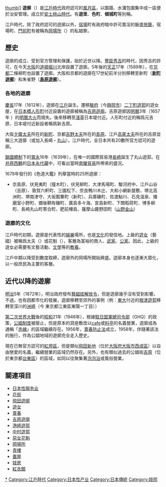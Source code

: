 {{unreferenced|time=2015-04-15T03:14:03+00:00}}

[[file:Yoshiwara_circa_1872.JPG|thumb]]]]
'''遊廓'''（{{jpn|j=遊廓|hg=ゆうかく|rm=Yūkaku}}）是[[江戶時代|江戶時代]]政府認可的[[風月區|風月區]]，以圍牆、水溝包圍集中成一區便於治安管理。成立於[[安土桃山時代|安土桃山時代]]。有'''遊里'''、'''色町'''、'''傾城町'''等別稱。

江戶時代，除了政府認可的遊廓以外，[[宿場|宿場]]町有政府暗中許可賣淫的飯盛[[旅籠|旅籠]]，宿場町、[[門前町|門前町]]有被稱為[[岡場所|岡場所]]（{{lang|ja|おかばしょ}}）的私娼寮。

== 歷史 ==
遊廓的成立、受到官方管理和保護，始於近世以降。[[豐臣秀吉|豐臣秀吉]]的時代，因秀吉的許可，在今天[[大阪市|大阪]]的[[道頓堀川|道頓堀川]]北岸設置了遊廓。5年後的[[天正_(日本)|天正]]17年（1589年），在[[京都|京都]]二條柳町也設置了遊廓。大阪和京都的遊廓在17世紀前半分別移轉至新町（'''[[新町遊廓|新町遊廓]]'''）和朱雀野（'''[[島原遊廓|島原遊廓]]'''）。

=== 各地的遊廓 ===
[[慶長|慶長]]17年（1612年），遊廓在[[江戶|江戶]]誕生。遷移[[駿府|駿府]]（今[[靜岡市|靜岡市]]）[[二丁町遊郭|二丁町遊郭]]的遊女屋，在[[日本橋人形町|日本橋人形町]]付近設置的遊廓被稱為[[吉原遊廓|吉原遊廓]]。吉原遊廓因[[明曆|明曆]]3年（1657年 ）的[[明曆大火|明曆大火]]而燒失。後來移轉至[[淺草|淺草]]日本堤付近。人形町付近的稱爲元吉原、日本堤付近新設者稱爲新吉原。

大阪[[夕霧太夫|夕霧太夫]]所在的[[新町遊廓|新町]]、京都[[吉野太夫|吉野太夫]]所在的[[嶋原|島原]]、江戶[[高尾太夫|高尾太夫]]所在的吉原並稱三大遊廓（或加入長崎・[[丸山_(長崎市)|丸山]]）。江戶時代，全日本共有20數所官方認可的遊廓。

[[日本鎖國|鎖國體制]]下的[[寬永|寬永]]16年（1639年），在唯一的國際貿易港[[長崎市|長崎]]誕生了丸山遊郭。在[[井原西鶴|井原西鶴]]的[[日本永代藏|日本永代藏]]中，可看出當時[[南蠻貿易|南蠻貿易]]所帶來的盛況。

1678年發行的《色道大鑑》列舉當時的25所遊廓：
* 京島原、伏見夷町（撞木町）、伏見柳町、大津馬場町、駿河府中、江戶山谷（吉原）、敦賀六軒町、三國松下、奈良鴨川木辻、大和小網新屋敷、堺北高洲町、堺南津守、大坂瓢簞町（新町）、兵庫磯町、佐渡鮎川、石見溫泉、播磨室小野町、備後鞆有磯町、廣島多々海、宮島新町、下關稻荷町、博多柳町、長崎丸山町寄合町、肥前樺島、薩摩山鹿野田町（[[山野金山|山野金山]]）

=== 遊廓的文化 ===
江戶時代初期，遊廓是代表性的[[娛樂|娛樂]]場所，也是[[文化|文化]]的發信地。上級的[[遊女|遊女]]（藝娼）被稱爲太夫（{{lang|ja|たゆう}}）或花魁（{{lang|ja|おいらん}}），客層為富裕的商人、[[武家|武家]]、[[公家|公家]]。因此，上級的遊女必需要有文藝活動、[[文學|文學]]等的[[教養|教養]]。

江戶中期以降受到數度取締，遊廓外的岡場所開始興盛。遊廓本身也逐漸大眾化，以一般庶民為主要的客層。

== 近代以降的遊廓 ==
[[明治|明治]]5年（1872年），明治政府發布[[藝娼妓解放令|藝娼妓解放令]]，但是遊廓幾乎沒有受到影響。不過，也有因都市化的發展，遊廓移轉至郊外的事例（例：[[東京大學|東大]]付近的[[根津遊郭|根津遊郭]]移轉至深川的[[洲崎|洲崎]]（今 東京都江東區東陽一丁目））

[[第二次世界大戰|第二次世界大戰]]後的[[昭和|昭和]]21年（1946年），根據[[駐日盟軍總司令部|駐日盟軍總司令部]]（GHQ）的政策，[[公娼制度|公娼制度]]被廢止，但是原本的貸座敷改以[[cafe|cafe]]或[[料亭|料亭]]的名義營業，遊廓成為通稱「[[赤線|赤線]]」的區域繼續存在。1956年，[[賣春防止法|賣春防止法]]成立，1958年，伴隨著該法的施行，作為公娼地域的遊廓完全走入歷史。

現在已無官方認可的[[紅燈區|紅燈區]]，但是類似[[飛田新地|飛田新地]]（位於[[大阪府|大阪府]][[大阪市|大阪市]][[西成區|西成區]]）以自由戀愛的名義，繼續營業的區域仍然存在。另外，也有類似過去的公娼街[[吉原|吉原]]（位於東京都[[台東區|台東區]]）的區域，如同以往聚集著[[泡泡浴_(性服務)|泡泡浴]]或風俗營業。

== 關連項目 ==
{{Commonscat|Yukaku}}
* [[日本性服务业|日本性服务业]]
* [[花街|花街]]
* [[飛田遊廓|飛田遊廓]]
* [[遊女|遊女]]
* [[賣春|賣春]]
* [[吉原遊廓|吉原遊廓]]
* [[港崎遊郭|港崎遊郭]]
* [[中村遊郭|中村遊郭]]
* [[惡女花魁|惡女花魁]]
* [[岡場所|岡場所]]
*[[青樓|青樓]]
*[[置屋|置屋]]
*[[妓房|妓房]]
*[[紅衣館|紅衣館]]

[[Category:遊廓|*]]
[[Category:江戶時代|Category:江戶時代]]
[[Category:日本性产业|Category:日本性产业]]
[[Category:日本傳統|Category:日本傳統]]
[[Category:妓院|Category:妓院]]